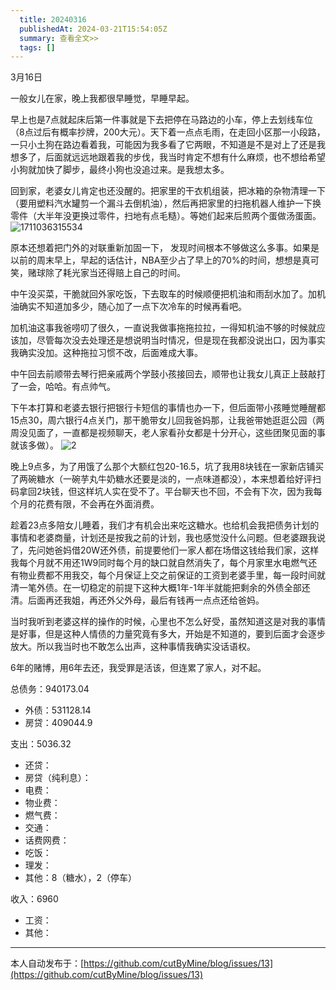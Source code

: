 ```yaml
---
  title: 20240316
  publishedAt: 2024-03-21T15:54:05Z
  summary: 查看全文>>
  tags: []
---
```


3月16日

一般女儿在家，晚上我都很早睡觉，早睡早起。

早上也是7点就起床后第一件事就是下去把停在马路边的小车，停上去划线车位（8点过后有概率抄牌，200大元）。天下着一点点毛雨，在走回小区那一小段路，一只小土狗在路边看着我，可能因为我多看了它两眼，不知道是不是对上了还是我想多了，后面就远远地跟着我的步伐，我当时肯定不想有什么麻烦，也不想给希望小狗就加快了脚步，最终小狗也没追过来。是我想太多。

回到家，老婆女儿肯定也还没醒的。把家里的干衣机组装，把冰箱的杂物清理一下（要用塑料汽水罐剪一个漏斗去倒机油），然后再把家里的扫拖机器人维护一下换零件（大半年没更换过零件，扫地有点毛糙）。等她们起来后煎两个蛋做汤蛋面。
![1711036315534](https://github.com/cutByMine/blog/assets/164211290/f83eb71d-bebd-49f6-a2ed-71190463ca19)


原本还想着把门外的对联重新加固一下， 发现时间根本不够做这么多事。如果是以前的周末早上，早起的话估计，NBA至少占了早上的70%的时间，想想是真可笑，赌球除了耗光家当还得赔上自己的时间。

中午没买菜，干脆就回外家吃饭，下去取车的时候顺便把机油和雨刮水加了。加机油确实不知道加多少，随心加了一点下次冷车的时候再看吧。

加机油这事我爸唠叨了很久，一直说我做事拖拖拉拉，一得知机油不够的时候就应该加，尽管每次没去处理还是想说明当时情况，但是现在我都没说出口，因为事实我确实没加。这种拖拉习惯不改，后面难成大事。

中午回去前顺带去琴行把亲戚两个学鼓小孩接回去，顺带也让我女儿真正上鼓敲打了一会，哈哈。有点帅气。

下午本打算和老婆去银行把银行卡短信的事情也办一下，但后面带小孩睡觉睡醒都15点30，周六银行4点关门，那干脆带女儿回我爸妈那，让我爸带她逛逛公园（两周没见面了，一直都是视频聊天，老人家看孙女都是十分开心，这些团聚见面的事就该多做）。
![2](https://github.com/cutByMine/blog/assets/164211290/fd3fe506-5932-401e-8e75-da7b74d03557)


晚上9点多，为了用饿了么那个大额红包20-16.5，坑了我用8块钱在一家新店铺买了两碗糖水（一碗芋丸牛奶糖水还要是淡的，一点味道都没），本来想着给好评扫码拿回2块钱，但这样坑人实在受不了。平台聊天也不回，不会有下次，因为我每个月的花费有限，不会再在外面消费。

趁着23点多陪女儿睡着，我们才有机会出来吃这糖水。也给机会我把债务计划的事情和老婆商量，计划还是按我之前的计划，我也感觉没什么问题。但老婆跟我说了，先问她爸妈借20W还外债，前提要他们一家人都在场借这钱给我们家，这样我每个月就不用还1W9同时每个月的缺口就自然消失了，每个月家里水电燃气还有物业费都不用我交，每个月保证上交之前保证的工资到老婆手里，每一段时间就清一笔外债。在一切稳定的前提下这种大概1年-1年半就能把剩余的外债全部还清。后面再还我姐，再还外父外母，最后有钱再一点点还给爸妈。

当时我听到老婆这样的操作的时候，心里也不怎么好受，虽然知道这是对我的事情是好事，但是这种人情债的力量究竟有多大，开始是不知道的，要到后面才会逐步放大。所以我当时也不敢怎么出声，这种事情我确实没话语权。

6年的赌博，用6年去还，我受罪是活该，但连累了家人，对不起。

总债务：940173.04
- 外债：531128.14
- 房贷：409044.9

支出：5036.32
- 还贷：
- 房贷（纯利息）：
- 电费：
- 物业费：
- 燃气费：
- 交通：
- 话费网费：
- 吃饭：
- 理发：
- 其他：8（糖水），2（停车）

收入：6960
- 工资：
- 其他：




---
本人自动发布于：[https://github.com/cutByMine/blog/issues/13](https://github.com/cutByMine/blog/issues/13)
